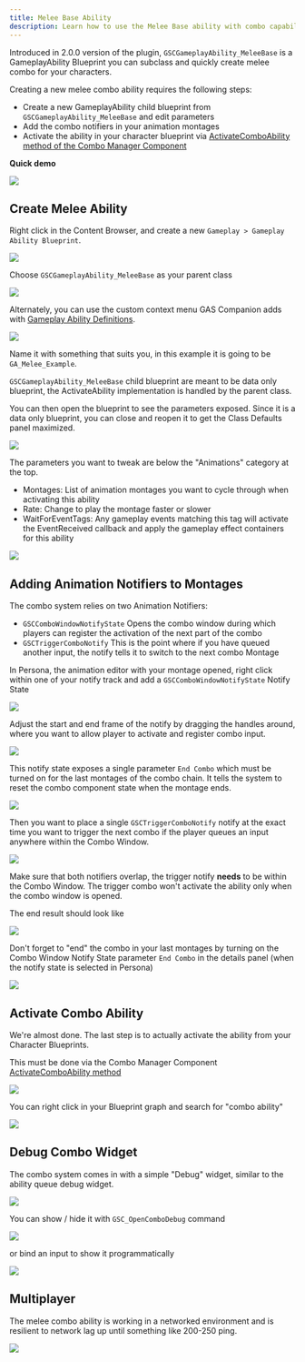 ```yaml
---
title: Melee Base Ability
description: Learn how to use the Melee Base ability with combo capabilities GAS Companion provides
---
```


Introduced in 2.0.0 version of the plugin, `GSCGameplayAbility_MeleeBase` is a GameplayAbility Blueprint you can subclass and quickly create melee combo for your characters.

Creating a new melee combo ability requires the following steps:

- Create a new GameplayAbility child blueprint from `GSCGameplayAbility_MeleeBase` and edit parameters
- Add the combo notifiers in your animation montages
- Activate the ability in your character blueprint via [ActivateComboAbility method of the Combo Manager Component](/api/gsc-combo-manager-component#activatecomboability)

**Quick demo**

![](combo.gif)

## Create Melee Ability

Right click in the Content Browser, and create a new `Gameplay > Gameplay Ability Blueprint`.

![](new_ga.png)

Choose `GSCGameplayAbility_MeleeBase` as your parent class

![](melee_parent_ga.png)

Alternately, you can use the custom context menu GAS Companion adds with [Gameplay Ability Definitions](/gameplay-ability-definitions).

![](new_ga_contextmenu.png)

Name it with something that suits you, in this example it is going to be `GA_Melee_Example`.

`GSCGameplayAbility_MeleeBase` child blueprint are meant to be data only blueprint, the ActivateAbility implementation is handled by the parent class.

You can then open the blueprint to see the parameters exposed. Since it is a data only blueprint, you can close and reopen it to get the Class Defaults panel maximized.

![](melee_blueprint_window.png)

The parameters you want to tweak are below the "Animations" category at the top.

- Montages: List of animation montages you want to cycle through when activating this ability
- Rate: Change to play the montage faster or slower
- WaitForEventTags: Any gameplay events matching this tag will activate the EventReceived callback and apply the gameplay effect containers for this ability

![](countess_melee_example.png)

## Adding Animation Notifiers to Montages

The combo system relies on two Animation Notifiers:

- `GSCComboWindowNotifyState` Opens the combo window during which players can register the activation of the next part of the combo
- `GSCTriggerComboNotify` This is the point where if you have queued another input, the notify tells it to switch to the next combo
Montage

In Persona, the animation editor with your montage opened, right click within one of your notify track and add a `GSCComboWindowNotifyState` Notify State

![](persona_add_combo_window.png)

Adjust the start and end frame of the notify by dragging the handles around, where you want to allow player to activate and register combo input.

![](persona_combo_window_state.png)

This notify state exposes a single parameter `End Combo` which must be turned on for the last montages of the combo chain. It tells the system to reset the combo component state when the montage ends.

![](combo_window_param.png)

Then you want to place a single `GSCTriggerComboNotify` notify at the exact time you want to trigger the next combo if the player queues an input anywhere within the Combo Window.

![](add_trigger_combo_notify.png)

Make sure that both notifiers overlap, the trigger notify **needs** to be within the Combo Window. The trigger combo won't activate the ability only when the combo window is opened.

The end result should look like

![](trigger_combo_notify.png)

Don't forget to "end" the combo in your last montages by turning on the Combo Window Notify State parameter `End Combo` in the details panel (when the notify state is selected in Persona)

![](persona_end_combo_window.png)

## Activate Combo Ability

We're almost done. The last step is to actually activate the ability from your Character Blueprints.

This must be done via the Combo Manager Component [ActivateComboAbility method](/api/gsc-combo-manager-component#activatecomboability)

![](activate_combo_ability.png)

You can right click in your Blueprint graph and search for "combo ability"

![](context_menu_activate_combo_ability.png)

## Debug Combo Widget

The combo system comes in with a simple "Debug" widget, similar to the ability queue debug widget.

![](combo.gif)

You can show / hide it with `GSC_OpenComboDebug` command

![](debug_widget_command.png)

or bind an input to show it programmatically

![](input_combo_debug_widget.png)

## Multiplayer

The melee combo ability is working in a networked environment and is resilient to network lag up until something like 200-250 ping.

![](Melee_Combo_Ability_network_test.gif)

